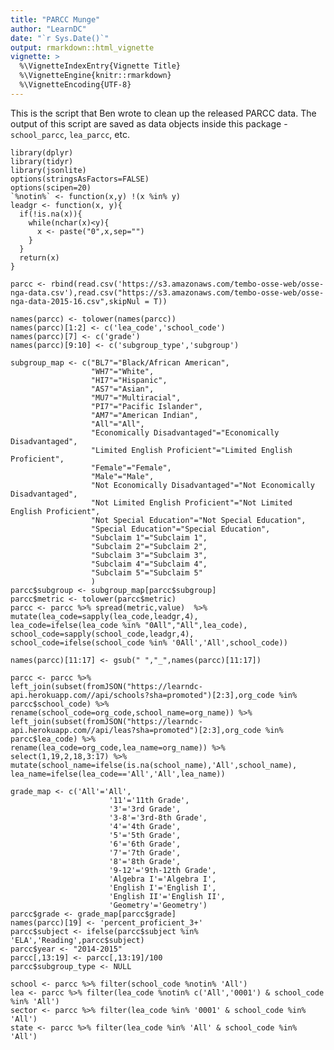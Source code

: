 ```yaml
---
title: "PARCC Munge"
author: "LearnDC"
date: "`r Sys.Date()`"
output: rmarkdown::html_vignette
vignette: >
  %\VignetteIndexEntry{Vignette Title}
  %\VignetteEngine{knitr::rmarkdown}
  %\VignetteEncoding{UTF-8}
---
```


This is the script that Ben wrote to clean up the released PARCC data. 
The output of this script are saved as data objects inside this package - `school_parcc`, `lea_parcc`, etc.

```
library(dplyr)
library(tidyr)
library(jsonlite)
options(stringsAsFactors=FALSE)
options(scipen=20)
`%notin%` <- function(x,y) !(x %in% y) 
leadgr <- function(x, y){
  if(!is.na(x)){
    while(nchar(x)<y){
      x <- paste("0",x,sep="")
    }
  }
  return(x)
}

parcc <- rbind(read.csv('https://s3.amazonaws.com/tembo-osse-web/osse-nga-data.csv'),read.csv("https://s3.amazonaws.com/tembo-osse-web/osse-nga-data-2015-16.csv",skipNul = T))

names(parcc) <- tolower(names(parcc))
names(parcc)[1:2] <- c('lea_code','school_code')
names(parcc)[7] <- c('grade')
names(parcc)[9:10] <- c('subgroup_type','subgroup')

subgroup_map <- c("BL7"="Black/African American",
                  "WH7"="White",
                  "HI7"="Hispanic",
                  "AS7"="Asian",
                  "MU7"="Multiracial",
                  "PI7"="Pacific Islander",
                  "AM7"="American Indian",
                  "All"="All",
                  "Economically Disadvantaged"="Economically Disadvantaged",
                  "Limited English Proficient"="Limited English Proficient",
                  "Female"="Female",
                  "Male"="Male",
                  "Not Economically Disadvantaged"="Not Economically Disadvantaged",
                  "Not Limited English Proficient"="Not Limited English Proficient",
                  "Not Special Education"="Not Special Education",
                  "Special Education"="Special Education",
                  "Subclaim 1"="Subclaim 1",
                  "Subclaim 2"="Subclaim 2",
                  "Subclaim 3"="Subclaim 3",
                  "Subclaim 4"="Subclaim 4",
                  "Subclaim 5"="Subclaim 5"
                  )
parcc$subgroup <- subgroup_map[parcc$subgroup]
parcc$metric <- tolower(parcc$metric)
parcc <- parcc %>% spread(metric,value)  %>%
mutate(lea_code=sapply(lea_code,leadgr,4),
lea_code=ifelse(lea_code %in% "0All","All",lea_code),
school_code=sapply(school_code,leadgr,4),
school_code=ifelse(school_code %in% '0All','All',school_code))

names(parcc)[11:17] <- gsub(" ","_",names(parcc)[11:17])

parcc <- parcc %>% 
left_join(subset(fromJSON("https://learndc-api.herokuapp.com//api/schools?sha=promoted")[2:3],org_code %in% parcc$school_code) %>%
rename(school_code=org_code,school_name=org_name)) %>%
left_join(subset(fromJSON("https://learndc-api.herokuapp.com//api/leas?sha=promoted")[2:3],org_code %in% parcc$lea_code) %>%
rename(lea_code=org_code,lea_name=org_name)) %>% select(1,19,2,18,3:17) %>% mutate(school_name=ifelse(is.na(school_name),'All',school_name),
lea_name=ifelse(lea_code=='All','All',lea_name))

grade_map <- c('All'='All',
                      '11'='11th Grade',
                      '3'='3rd Grade',
                      '3-8'='3rd-8th Grade',
                      '4'='4th Grade',
                      '5'='5th Grade',
                      '6'='6th Grade',
                      '7'='7th Grade',
                      '8'='8th Grade',
                      '9-12'='9th-12th Grade',
                      'Algebra I'='Algebra I',
                      'English I'='English I',
                      'English II'='English II',
                      'Geometry'='Geometry')
parcc$grade <- grade_map[parcc$grade]
names(parcc)[19] <- 'percent_proficient_3+'
parcc$subject <- ifelse(parcc$subject %in% 'ELA','Reading',parcc$subject)
parcc$year <- "2014-2015"
parcc[,13:19] <- parcc[,13:19]/100
parcc$subgroup_type <- NULL

school <- parcc %>% filter(school_code %notin% 'All')
lea <- parcc %>% filter(lea_code %notin% c('All','0001') & school_code %in% 'All')
sector <- parcc %>% filter(lea_code %in% '0001' & school_code %in% 'All')
state <- parcc %>% filter(lea_code %in% 'All' & school_code %in% 'All')
```
